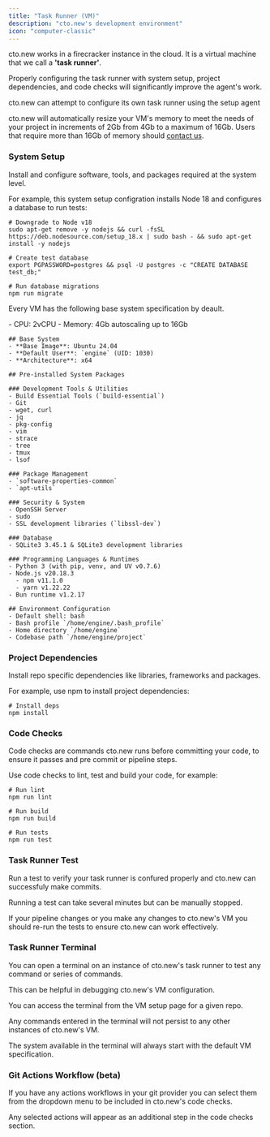 ```yaml
---
title: "Task Runner (VM)"
description: "cto.new's development environment"
icon: "computer-classic"
---
```


cto.new works in a firecracker instance in the cloud. It is a virtual machine that we call a **'task runner'**.

Properly configuring the task runner with system setup, project dependencies, and code checks will significantly improve the agent's work.

<Check>
  cto.new can attempt to configure its own task runner using the setup agent
</Check>

cto.new will automatically resize your VM's memory to meet the needs of your project in increments of 2Gb from 4Gb to a maximum of 16Gb. Users that require more than 16Gb of memory should [contact us](/admin/support).

### System Setup

Install and configure software, tools, and packages required at the system level.

For example, this system setup configration installs Node 18 and configures a database to run tests:

```[expandable]
# Downgrade to Node v18
sudo apt-get remove -y nodejs && curl -fsSL https://deb.nodesource.com/setup_18.x | sudo bash - && sudo apt-get install -y nodejs

# Create test database
export PGPASSWORD=postgres && psql -U postgres -c "CREATE DATABASE test_db;"

# Run database migrations
npm run migrate
```

Every VM has the following base system specification by deault.

<Accordion title="VM base specifications" icon="notes">
  - CPU: 2vCPU
  - Memory: 4Gb autoscaling up to 16Gb

  ```
  ## Base System
  - **Base Image**: Ubuntu 24.04
  - **Default User**: `engine` (UID: 1030)
  - **Architecture**: x64
  
  ## Pre-installed System Packages
  
  ### Development Tools & Utilities
  - Build Essential Tools (`build-essential`)
  - Git
  - wget, curl
  - jq
  - pkg-config
  - vim
  - strace
  - tree
  - tmux
  - lsof
  
  ### Package Management
  - `software-properties-common`
  - `apt-utils`
  
  ### Security & System
  - OpenSSH Server
  - sudo
  - SSL development libraries (`libssl-dev`)
  
  ### Database
  - SQLite3 3.45.1 & SQLite3 development libraries
  
  ### Programming Languages & Runtimes
  - Python 3 (with pip, venv, and UV v0.7.6)
  - Node.js v20.18.3
    - npm v11.1.0
    - yarn v1.22.22
  - Bun runtime v1.2.17
  
  ## Environment Configuration
  - Default shell: bash
  - Bash profile `/home/engine/.bash_profile`
  - Home directory `/home/engine`
  - Codebase path `/home/engine/project`
  ```
</Accordion>

### Project Dependencies

Install repo specific dependencies like libraries, frameworks and packages.

For example, use npm to install project dependencies:

```[expandable]
# Install deps
npm install
```

### Code Checks

Code checks are commands cto.new runs before committing your code, to ensure it passes and pre commit or pipeline steps.

Use code checks to lint, test and build your code, for example:

```[expandable]
# Run lint
npm run lint

# Run build
npm run build

# Run tests
npm run test
```

### Task Runner Test

Run a test to verify your task runner is confured properly and cto.new can successfuly make commits.

Running a test can take several minutes but can be manually stopped.

If your pipeline changes or you make any changes to cto.new's VM you should re-run the tests to ensure cto.new can work effectively.

### Task Runner Terminal

You can open a terminal on an instance of cto.new's task runner to test any command or series of commands.

This can be helpful in debugging cto.new's VM configuration.

You can access the terminal from the VM setup page for a given repo.

<Warning>
  Any commands entered in the terminal will not persist to any other instances of cto.new's VM.

  The system available in the terminal will always start with the default VM specification.
</Warning>

### Git Actions Workflow (beta)

If you have any actions workflows in your git provider you can select them from the dropdown menu to be included in cto.new's code checks.

Any selected actions will appear as an additional step in the code checks section.